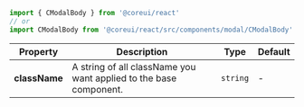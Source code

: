 
```jsx
import { CModalBody } from '@coreui/react'
// or
import CModalBody from '@coreui/react/src/components/modal/CModalBody'
```

| Property | Description | Type | Default |
| --- | --- | --- | --- |
| **className** | A string of all className you want applied to the base component. | `string` | - |
